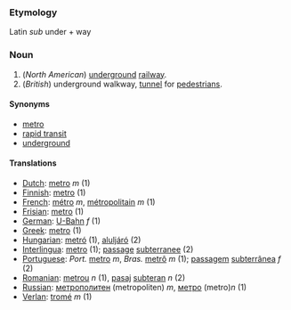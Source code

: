 ===Etymology===
Latin ''sub'' under + way
===Noun===
#(''North American'') [[underground]] [[railway]].
#(''British'') underground walkway, [[tunnel]] for [[pedestrian]]s.

====Synonyms====
*[[metro]]
*[[rapid transit]]
*[[underground]]

====Translations====
*[[Dutch]]: [[metro]] ''m'' (1)
*[[Finnish]]: [[metro]] (1)
*[[French]]: [[métro]] ''m'', [[métropolitain]] ''m'' (1)
*[[Frisian]]: [[metro]] (1)
*[[German]]: [[U-Bahn]] ''f'' (1)
*[[Greek]]: [[metro]] (1)
*[[Hungarian]]: [[metró]] (1), [[aluljáró]] (2)
*[[Interlingua]]: [[metro]] (1); [[passage]] [[subterranee]] (2)
*[[Portuguese]]: ''Port.'' [[metro]] ''m'', ''Bras.'' [[metrô]] ''m'' (1); [[passagem]] [[subterrânea]] ''f'' (2)
*[[Romanian]]: [[metrou]] ''n'' (1), [[pasaj]] [[subteran]] ''n'' (2)
*[[Russian]]: [[метрополитен]] (metropoliten) ''m'', [[метро]] (metro)''n'' (1)
*[[Verlan]]: [[tromé]] ''m'' (1)